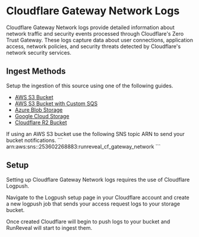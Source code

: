 
# Cloudflare Gateway Network Logs

Cloudflare Gateway Network logs provide detailed information about network traffic and security events processed through Cloudflare's Zero Trust Gateway. These logs capture data about user connections, application access, network policies, and security threats detected by Cloudflare's network security services.

## Ingest Methods

Setup the ingestion of this source using one of the following guides.

- [AWS S3 Bucket](/sources/object-storage/s3)
- [AWS S3 Bucket with Custom SQS](/sources/object-storage/external-s3)
- [Azure Blob Storage](/sources/object-storage/azure)
- [Google Cloud Storage](/sources/object-storage/gcs)
- [Cloudflare R2 Bucket](/sources/object-storage/r2)

<Callout type='info'>
If using an AWS S3 bucket use the following SNS topic ARN to send your bucket notifications.
```
arn:aws:sns:<REGION>:253602268883:runreveal_cf_gateway_network
```
</Callout>

## Setup

Setting up Cloudflare Gateway Network logs requires the use of Cloudflare Logpush.

Navigate to the Logpush setup page in your Cloudflare account and create a new logpush job that sends your access request logs to your storage bucket.

Once created Cloudflare will begin to push logs to your bucket and RunReveal will start to ingest them.